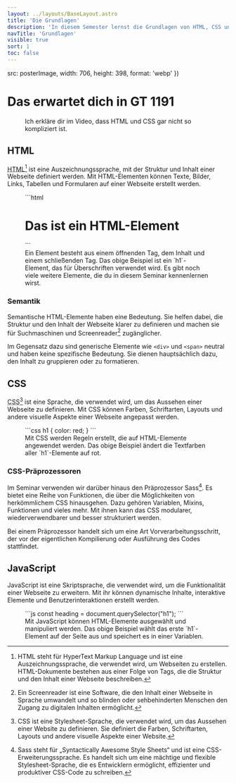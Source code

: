 ```yaml
---
layout: ../layouts/BaseLayout.astro
title: 'Die Grundlagen'
description: 'In diesem Semester lernst die Grundlagen von HTML, CSS und JavaScript, sowie Techniken zur Bild- und Ladezeitoptimierung und erzielst ein optimales UI/UX-Erlebnis.'
navTitle: 'Grundlagen'
visible: true
sort: 1
toc: false
---
```



  src: posterImage,
  width: 706,
  height: 398,
  format: 'webp'
})

# Das erwartet dich in GT 1191

<Lead text={frontmatter.description} />

<figure>
  <YouTube id="https://youtu.be/SJ1Pra-EP6c" params="rel=0" poster={youtubePoster.src} />

  <figcaption>
    Ich erkläre dir im Video, dass HTML und CSS gar nicht so kompliziert ist.
  </figcaption>
</figure>

## HTML

<abbr title='Hypertext Markup Language'>HTML</abbr>[^1] ist eine
Auszeichnungssprache, mit der Struktur und Inhalt einer Webseite definiert
werden. Mit HTML-Elementen können Texte, Bilder, Links, Tabellen und Formularen
auf einer Webseite erstellt werden.

<figure>
  ```html
  <h1>Das ist ein HTML-Element</h1>
  ```

  <figcaption>
    Ein Element besteht aus einem öffnenden Tag, dem Inhalt und einem
    schließenden Tag. Das obige Beispiel ist ein `h1`-Element, das für
    Überschriften verwendet wird. Es gibt noch viele weitere Elemente, die du in
    diesem Seminar kennenlernen wirst.
  </figcaption>
</figure>

### Semantik

Semantische HTML-Elemente haben eine Bedeutung. Sie helfen dabei, die Struktur und den Inhalt der Webseite klarer zu definieren und machen sie für Suchmaschinen und Screenreader[^2] zugänglicher.

Im Gegensatz dazu sind generische Elemente wie `<div>` und `<span>` neutral und haben keine spezifische Bedeutung. Sie dienen hauptsächlich dazu, den Inhalt zu gruppieren oder zu formatieren.

## CSS

<abbr title='Cascading Stylesheets'>CSS</abbr>[^3] ist eine Sprache, die
verwendet wird, um das Aussehen einer Webseite zu definieren. Mit CSS können
Farben, Schriftarten, Layouts und andere visuelle Aspekte einer Webseite
angepasst werden.

<figure>
  ```css
  h1 {
    color: red;
  }
  ```

  <figcaption>
    Mit CSS werden Regeln erstellt, die auf HTML-Elemente angewendet werden. Das
    obige Beispiel ändert die Textfarben aller `h1`-Elemente auf rot.
  </figcaption>
</figure>

### CSS-Präprozessoren

Im Seminar verwenden wir darüber hinaus den Präprozessor Sass[^4]. Es bietet eine Reihe von Funktionen, die über die Möglichkeiten von herkömmlichem CSS hinausgehen. Dazu gehören Variablen, Mixins, Funktionen und vieles mehr. Mit ihnen kann das CSS modularer, wiederverwendbarer und besser strukturiert werden.

Bei einem Präprozessor handelt sich um eine Art Vorverarbeitungsschritt, der vor der eigentlichen Kompilierung oder Ausführung des Codes stattfindet.

## JavaScript

JavaScript ist eine Skriptsprache, die verwendet wird, um die Funktionalität einer Webseite zu erweitern. Mit ihr können dynamische Inhalte, interaktive Elemente und Benutzerinteraktionen erstellt werden.

<figure>
  ```js
  const heading = document.querySelector("h1");
  ```

  <figcaption>
    Mit JavaScript können HTML-Elemente ausgewählt und manipuliert werden. Das
    obige Beispiel wählt das erste `h1`-Element auf der Seite aus und speichert
    es in einer Variablen.
  </figcaption>
</figure>

[^1]: HTML steht für HyperText Markup Language und ist eine Auszeichnungssprache, die verwendet wird, um Webseiten zu erstellen. HTML-Dokumente bestehen aus einer Folge von Tags, die die Struktur und den Inhalt einer Webseite beschreiben.
[^2]: Ein Screenreader ist eine Software, die den Inhalt einer Webseite in Sprache umwandelt und so blinden oder sehbehinderten Menschen den Zugang zu digitalen Inhalten ermöglicht.
[^3]: CSS ist eine Stylesheet-Sprache, die verwendet wird, um das Aussehen einer Website zu definieren. Sie definiert die Farben, Schriftarten, Layouts und andere visuelle Aspekte einer Website.
[^4]: Sass steht für „Syntactically Awesome Style Sheets“ und ist eine CSS-Erweiterungssprache. Es handelt sich um eine mächtige und flexible Stylesheet-Sprache, die es Entwicklern ermöglicht, effizienter und produktiver CSS-Code zu schreiben.
